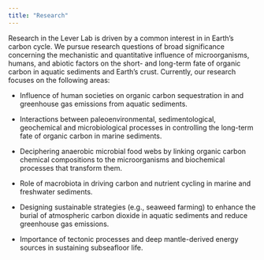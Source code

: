```yaml
---
title: "Research"
---
```


Research in the Lever Lab is driven by a common interest in in Earth’s carbon cycle. We pursue research questions of broad significance concerning the mechanistic and quantitative influence of microorganisms, humans, and abiotic factors on the short- and long-term fate of organic carbon in aquatic sediments and Earth’s crust. Currently, our research focuses on the following areas:

-   Influence of human societies on organic carbon sequestration in and greenhouse gas emissions from aquatic sediments.

-   Interactions between paleoenvironmental, sedimentological, geochemical and microbiological processes in controlling the long-term fate of organic carbon in marine sediments.

-   Deciphering anaerobic microbial food webs by linking organic carbon chemical compositions to the microorganisms and biochemical processes that transform them.

-   Role of macrobiota in driving carbon and nutrient cycling in marine and freshwater sediments.

-   Designing sustainable strategies (e.g., seaweed farming) to enhance the burial of atmospheric carbon dioxide in aquatic sediments and reduce greenhouse gas emissions.

-   Importance of tectonic processes and deep mantle-derived energy sources in sustaining subseafloor life.
